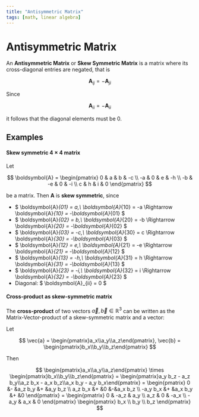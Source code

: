 ```yaml
---
title: "Antisymmetric Matrix"
tags: [math, linear algebra]
---
```




# Antisymmetric Matrix

An **Antisymmetric Matrix** or **Skew Symmetric Matrix** is a matrix where its cross-diagonal entries are negated, that is

$$
\boldsymbol{A}_{ij} = -\boldsymbol{A}_{ji}
$$

Since


$$
\boldsymbol{A}_{ii} = -\boldsymbol{A}_{ii}
$$

it follows that the diagonal elements must be $0$.

## Examples

#### Skew symmetric $4 \times 4$ matrix
Let

$$
\boldsymbol{A} = \begin{pmatrix}
 0 &  a & b & -c \\
-a &  0 & e & -h \\
-b & -e & 0 & -i \\
 c &  h & i & 0
\end{pmatrix}
$$

be a matrix. Then $\boldsymbol{A}$ is **skew symmetric**, since

- $ \boldsymbol{A}_{01} = a,\ \boldsymbol{A}_{10} = -a \Rightarrow \boldsymbol{A}_{10} = -\boldsymbol{A}_{01} $
- $ \boldsymbol{A}_{02} = b,\ \boldsymbol{A}_{20} = -b \Rightarrow \boldsymbol{A}_{20} = -\boldsymbol{A}_{02} $
- $ \boldsymbol{A}_{03} = -c,\ \boldsymbol{A}_{30} = c \Rightarrow \boldsymbol{A}_{30} = -\boldsymbol{A}_{03} $
- $ \boldsymbol{A}_{12} = e,\ \boldsymbol{A}_{21} = -e \Rightarrow \boldsymbol{A}_{21} = -\boldsymbol{A}_{12} $
- $ \boldsymbol{A}_{13} = -h,\ \boldsymbol{A}_{31} = h \Rightarrow \boldsymbol{A}_{31} = -\boldsymbol{A}_{13} $
- $ \boldsymbol{A}_{23} = -i,\ \boldsymbol{A}_{32} = i \Rightarrow \boldsymbol{A}_{32} = -\boldsymbol{A}_{23} $
- Diagonal: $ \boldsymbol{A}_{ii} = 0 $



#### Cross-product as skew-symmetric matrix
The **cross-product** of two vectors $\vec{a}, \vec{b} \in \mathbb{R}^3$ can be written as the Matrix-Vector-product of a skew-symmetric matrix and a vector:

Let

$$
\vec{a} = \begin{pmatrix}a_x\\a_y\\a_z\end{pmatrix},
\vec{b} = \begin{pmatrix}b_x\\b_y\\b_z\end{pmatrix}
$$

Then


$$
\begin{pmatrix}a_x\\a_y\\a_z\end{pmatrix} \times \begin{pmatrix}b_x\\b_y\\b_z\end{pmatrix} =
 \begin{pmatrix}a_y b_z - a_z b_y\\a_z b_x - a_x b_z\\a_x b_y - a_y b_x\end{pmatrix} = \begin{pmatrix}
0 &- &a_z b_y &+ &a_y b_z  \\
a_z b_x &+   &0    &-&a_x b_z \\
-a_y b_x &+  &a_x b_y &+ &0
\end{pmatrix}  = \begin{pmatrix}
0 & -a_z & a_y  \\
a_z &   0  &  -a_x \\
-a_y &  a_x & 0
\end{pmatrix} \begin{pmatrix}
b_x \\
b_y \\
b_z
\end{pmatrix}
$$

